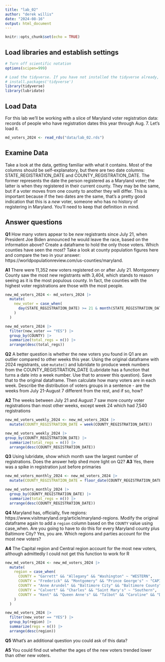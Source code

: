 ```yaml
---
title: "lab_02"
author: "derek willis"
date: "2024-08-16"
output: html_document
---
```


```r
knitr::opts_chunk$set(echo = TRUE)
```

## Load libraries and establish settings

```r
# Turn off scientific notation
options(scipen=999)

# Load the tidyverse. If you have not installed the tidyverse already, remove the # from the next line and run it first.  
# install.packages('tidyverse')
library(tidyverse)
library(lubridate)
```

## Load Data

For this lab we'll be working with a slice of Maryland voter registration data: records of people who have registration dates this year through Aug. 7. Let's load it.

```r
md_voters_2024 <- read_rds("data/lab_02.rds")
```

## Examine Data

Take a look at the data, getting familiar with what it contains. Most of the columns should be self-explanatory, but there are two date columns: STATE_REGISTRATION_DATE and COUNTY_REGISTRATION_DATE. The former represents the date the person registered as a Maryland voter; the latter is when they registered in their current county. They may be the same, but if a voter moves from one county to another they will differ. This is important because if the two dates are the same, that's a pretty good indication that this is a *new* voter, someone who has no history of registering in Maryland. You'll need to keep that definition in mind.

## Answer questions

**Q1** How many voters appear to be *new* registrants since July 21, when President Joe Biden announced he would leave the race, based on the information above? Create a dataframe to hold the only those voters. Which counties have seen the most? Take a look at county population figures here and compare the two in your answer: https://worldpopulationreview.com/us-counties/maryland.

**A1** There were 11,352 new voters registered on or after July 21. Montgomery County saw the most new registrants with 3,404, which stands to reason seeing as it is the most populous county. In fact, the counties with the highest voter registrations are those with the most people.

```r
new_md_voters_2024 <- md_voters_2024 |>
  mutate(
    new_voter = case_when(
      day(STATE_REGISTRATION_DATE) >= 21 & month(STATE_REGISTRATION_DATE) >= 07 ~ "YES"
    )
  )

new_md_voters_2024 |>
  filter(new_voter == "YES") |>
  group_by(COUNTY) |>
  summarize(total_regs = n()) |>
  arrange(desc(total_regs))
```

**Q2** A better question is whether the new voters you found in Q1 are an outlier compared to other weeks this year. Using the original dataframe with 2024 registrants, use `mutate()` and lubridate to produce week numbers from the COUNTY_REGISTRATION_DATE (Lubridate has a function that turns a date into a week number. Use that to answer this question). Save that to the original dataframe. Then calculate how many voters are in each week. Describe the distribution of voters groups in a sentence - are the weeks from July 21-August 7 different from the rest, and if so, how?

**A2** The weeks between July 21 and August 7 saw more county voter registrations than most other weeks, except week 24 which had 7,540 registrations

```r
new_md_voters_weekly_2024 <- new_md_voters_2024 |>
  mutate(COUNTY_REGISTRATION_DATE = week(COUNTY_REGISTRATION_DATE))

new_md_voters_weekly_2024 |>
group_by(COUNTY_REGISTRATION_DATE) |>
  summarize(total_regs = n()) |>
  arrange(desc(COUNTY_REGISTRATION_DATE))
```

**Q3** Using lubridate, show which month saw the largest number of registrations. Does the answer help shed more light on Q2?
**A3** Yes, there was a spike in registration just before primaries

```r
new_md_voters_monthly_2024 <- new_md_voters_2024 |>
  mutate(COUNTY_REGISTRATION_DATE = floor_date(COUNTY_REGISTRATION_DATE, "month"))

new_md_voters_monthly_2024 |>
  group_by(COUNTY_REGISTRATION_DATE) |>
  summarize(total_regs = n()) |>
  arrange(desc(COUNTY_REGISTRATION_DATE))
```

**Q4** Maryland has, officially, five regions: https://www.visitmaryland.org/article/maryland-regions. Modify the original dataframe again to add a `region` column based on the `COUNTY` value using case_when. Are you going to have to do this for every Maryland county plus Baltimore City? Yes, you are. Which regions and parties account for the most new voters?

**A4** The Capital region and Central region account for the most new voters, although admittedly I could not get this function to work for R

```r
new_md_voters_2024 <- new_md_voters_2024 |>
  mutate(
    region = case_when(
      COUNTY = "Garrett" && "Allegany" && "Washington" ~ "WESTERN",
      COUNTY = "Frederick" && "Montgomery" && "Prince George's" ~ "CAPITAL",
      COUNTY = "Anne Arundel" && "Baltimore City" && "Baltimore County" && "Carroll" && "Harford" && "Howard" ~ "CENTRAL",
      COUNTY = "Calvert" && "Charles" && "Saint Mary's" ~ "Southern",
      COUNTY = "Kent" && "Queen Anne's" && "Talbot" && "Caroline" && "Dorchester" && "Wicomico" && "Sommerset" && "Worchester" && "Cecil" ~ "EAST",
    )
  )

new_md_voters_2024 |>
  filter(new_voter == "YES") |>
  group_by(region) |>
  summarize(regs = n()) |>
  arrange(desc(region))
```

**Q5** What's an additional question you could ask of this data?

**A5** You could find out whether the ages of the new voters trended lower than other new voters.
